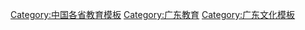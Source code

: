 [[Category:中国各省教育模板|Category:中国各省教育模板]]
[[Category:广东教育|Category:广东教育]]
[[Category:广东文化模板|Category:广东文化模板]]
